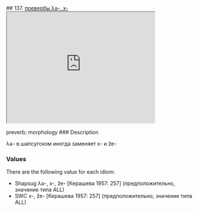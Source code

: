 ## 137. <a href =  'https://agricolamz.github.io/The_Circassian_Isoglosses_Database/137.html'>превербы λə-, x-</a><div class='box'><iframe src='https://agricolamz.github.io/The_Circassian_Isoglosses_Database/137.html' width = '400px' height = '300px'></iframe></div>preverb; morphology
### Description

λə- в шапсугском иногда заменяет x- и že-

### Values
There are the following value for each idiom:

* Shapsug  λə-, x-, že- [Керашева 1957: 257] (предположительно, значение типа ALL)
* SWC  x-, že- [Керашева 1957: 257] (предположительно, значение типа ALL)

